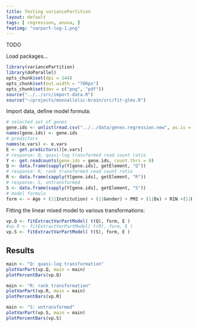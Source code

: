 ```yaml
---
title: Testing variancePartition
layout: default
tags: [ regression, anova, ]
featimg: "varpart-log-1.png"
---
```


TODO

Load packages...

```r
library(variancePartition)
library(doParallel)
opts_chunk$set(dpi = 144)
opts_chunk$set(out.width = "700px")
opts_chunk$set(dev = c("png", "pdf"))
source("../../src/import-data.R")
source("~/projects/monoallelic-brain/src/fit-glms.R")
```

Import data, define model formula:

```r
# selected set of genes
gene.ids <- unlist(read.csv("../../data/genes.regression.new", as.is = TRUE))
names(gene.ids) <- gene.ids
# predictors
names(e.vars) <- e.vars
E <- get.predictors()[e.vars]
# response: Q, quasi-log transformed read count ratio
Y <- get.readcounts(gene.ids = gene.ids, count.thrs = 0)
Q <- data.frame(sapply(Y[gene.ids], getElement, "Q"))
# response: R, rank transformed read count ratio
R <- data.frame(sapply(Y[gene.ids], getElement, "R"))
# response: S, untransformed
S <- data.frame(sapply(Y[gene.ids], getElement, "S"))
# model formula
form <- ~ Age + (1|Institution) + (1|Gender) + PMI + (1|Dx) + RIN +(1|RNA_batch) + Ancestry.1 + Ancestry.2 + Ancestry.3 + Ancestry.4 + Ancestry.5
```

Fitting the linear mixed model to various transformations:

```r
vp.Q <- fitExtractVarPartModel( t(Q), form, E )
#vp.R <- fitExtractVarPartModel( t(R), form, E )
vp.S <- fitExtractVarPartModel( t(S), form, E )
```

## Results

```r
main <- "Q: quasi-log transformation"
plotVarPart(vp.Q, main = main)
plotPercentBars(vp.Q)
```

```r
main <- "R: rank transformation"
plotVarPart(vp.R, main = main)
plotPercentBars(vp.R)
```

```r
main <- "S: untransformed"
plotVarPart(vp.S, main = main)
plotPercentBars(vp.S)
```
